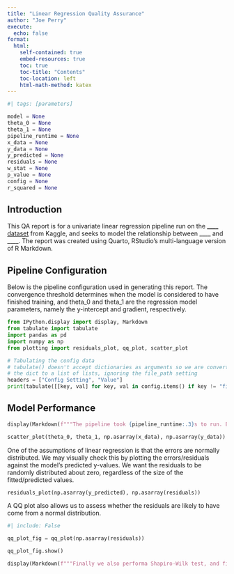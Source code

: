 ```yaml
---
title: "Linear Regression Quality Assurance"
author: "Joe Perry"
execute:
  echo: false
format:
  html:
    self-contained: true
    embed-resources: true
    toc: true
    toc-title: "Contents"
    toc-location: left
    html-math-method: katex
---
```


```python
#| tags: [parameters]

model = None
theta_0 = None
theta_1 = None
pipeline_runtime = None
x_data = None
y_data = None
y_predicted = None
residuals = None
w_stat = None
p_value = None
config = None
r_squared = None

```

## Introduction

This QA report is for a univariate linear regression pipeline run on the [____ dataset](https://www.kaggle.com/datasets/abrambeyer/openintro-possum) from Kaggle, and seeks to model the relationship between ____ and ____. The report was created using Quarto, RStudio's multi-language version of R Markdown.

## Pipeline Configuration

Below is the pipeline configuration used in generating this report. The convergence threshold determines when the model is considered to have finished training, and theta_0 and theta_1 are the regression model parameters, namely the y-intercept and gradient, respectively.

```python

from IPython.display import display, Markdown
from tabulate import tabulate
import pandas as pd
import numpy as np
from plotting import residuals_plot, qq_plot, scatter_plot

# Tabulating the config data
# tabulate() doesn't accept dictionaries as arguments so we are converting
# the dict to a list of lists, ignoring the file_path setting
headers = ["Config Setting", "Value"]
print(tabulate([[key, val] for key, val in config.items() if key != "file_path"], headers = headers))
```

## Model Performance

```python

display(Markdown(f"""The pipeline took {pipeline_runtime:.3}s to run. Below we see the best fit line of the model plotted alongside the data. The model has a coefficient of determination (R^2) of {r_squared:.5}, and the predicted intercept and gradient values are {theta_0:.3} and {theta_1:.3} respectively."""))
```


```python

scatter_plot(theta_0, theta_1, np.asarray(x_data), np.asarray(y_data))
```

One of the assumptions of linear regression is that the errors are normally distributed. We may visually check this by plotting the errors/residuals against the model's predicted y-values. We want the residuals to be randomly distributed about zero, regardless of the size of the fitted/predicted values.

```python

residuals_plot(np.asarray(y_predicted), np.asarray(residuals))
```

A QQ plot also allows us to assess whether the residuals are likely to have come from a normal distribution.

```python
#| include: False

qq_plot_fig = qq_plot(np.asarray(residuals))
```

```python

qq_plot_fig.show()
```


```python

display(Markdown(f"""Finally we also performa Shapiro-Wilk test, and find a Wilk-statistic of {w_stat:.3} and a p-value of {p_value:.3} for the residuals. """))
```